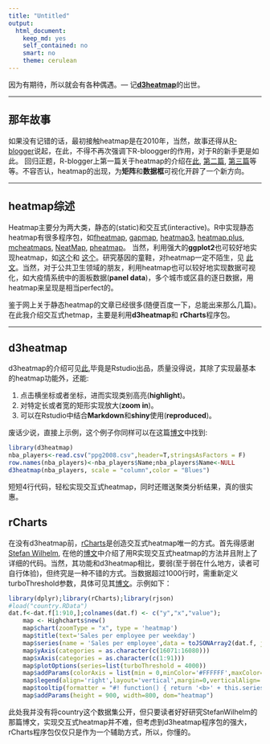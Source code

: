 ```yaml
---
title: "Untitled"
output: 
  html_document: 
    keep_md: yes
    self_contained: no
    smart: no
    theme: cerulean
---
```


因为有期待，所以就会有各种偶遇。--- 记[**d3heatmap**](https://github.com/rstudio/d3heatmap)的出世。

------------------------------------------------

## 那年故事

如果没有记错的话，最初接触heatmap是在2010年，当然，故事还得从[R-blogger](http://www.r-bloggers.com/)说起，在此，不得不再次强调下R-bloogger的作用，对于R的新手更是如此。
回归正题，R-blogger上第一篇关于heatmap的介绍在[此](http://www.r-bloggers.com/how-to-make-a-heat-map-in-r/), [第二篇](http://www.r-bloggers.com/visualizing-likert-items-3/), [第三篇](http://www.r-bloggers.com/revisiting-homicide-rates/)等等。不容否认，heatmap的出现，为**矩阵**和**数据框**可视化开辟了一个新方向。

-------------------------------------------------------------------

## heatmap综述

Heatmap主要分为两大类，静态的(static)和交互式(interactive)。R中实现静态heatmap有很多程序包，如[fheatmap](http://mirrors.ustc.edu.cn/CRAN/web/packages/fheatmap/index.html), [gapmap](http://mirrors.ustc.edu.cn/CRAN/web/packages/gapmap/index.html), [heatmap3](http://mirrors.ustc.edu.cn/CRAN/web/packages/heatmap3/index.html), [heatmap.plus](http://mirrors.ustc.edu.cn/CRAN/web/packages/heatmap.plus/index.html), [mcheatmaps](http://mirrors.ustc.edu.cn/CRAN/web/packages/mcheatmaps/index.html), [NeatMap](http://mirrors.ustc.edu.cn/CRAN/web/packages/NeatMap/index.html), [pheatmap](http://mirrors.ustc.edu.cn/CRAN/web/packages/pheatmap/index.html)。 当然，利用强大的**ggplot2**也可较好地实现heatmap，如[这个](http://blog.sina.com.cn/s/blog_79f2c16f0102uzyy.html)和 [这个](http://www.r-bloggers.com/simplest-possible-heatmap-with-ggplot2/)。研究基因的童鞋，对heatmap一定不陌生，见 [此文](http://blog.sina.com.cn/s/blog_6f139e9f0102v4m1.html)。当然，对于公共卫生领域的朋友，利用heatmap也可以较好地实现数据可视化，如大疫情系统中的面板数据(**panel data**)，多个城市或区县的逐日数据，用heatmap来呈现是相当perfect的。

鉴于网上关于静态heatmap的文章已经很多(随便百度一下，总能出来那么几篇)。在此我介绍交互式hetmap，主要是利用**d3heatmap**和 **rCharts**程序包。

-------------------------------------------------------------------

## **d3heatmap**
d3heatmap的介绍可见[此](https://github.com/rstudio/d3heatmap),毕竟是Rstudio出品，质量没得说，其除了实现最基本的heatmap功能外，还能:

  1. 点击横坐标或者坐标，进而实现类别高亮(**highlight**)。
  2. 对特定长或者宽的矩形实现放大(**zoom in**)。
  3. 可以在Rstudio中结合**Markdown**和**shiny**使用(**reproduced**)。
  
废话少说，直接上示例，这个例子你同样可以在这篇[博文](http://www.r-bloggers.com/d3heatmap-interactive-heat-maps/)中找到:

```r
library(d3heatmap)
nba_players<-read.csv("ppg2008.csv",header=T,stringsAsFactors = F)
row.names(nba_players)<-nba_players$Name;nba_players$Name<-NULL
d3heatmap(nba_players, scale = "column",color = "Blues")
```

短短4行代码，轻松实现交互式heatmap，同时还赠送聚类分析结果，真的很实惠。

##  **rCharts**
在没有d3heatmap前，[rCharts](http://rcharts.io/)是创造交互式heatmap唯一的方式。首先得感谢[Stefan Wilhelm](http://stefan-wilhelm.net/), 在他的[博文](http://stefan-wilhelm.net/interactive-highcharts-heat-maps-in-r-with-rcharts/)中介绍了用R实现交互式heatmap的方法并且附上了详细的代码。当然，其功能和d3heatmap相比，要弱(至于弱在什么地方，读者可自行体验)，但终究是一种不错的方式。当数据超过1000行时，需重新定义turboThreshold参数，具体可见其[博文](http://stefan-wilhelm.net/interactive-highcharts-heat-maps-in-r-with-rcharts/)。示例如下：

```r
library(dplyr);library(rCharts);library(rjson)
#load("country.RData")
dat.f<-dat.f[1:910,];colnames(dat.f) <- c("y","x","value"); 
    map <- Highcharts$new()
    map$chart(zoomType = "x", type = 'heatmap')
    map$title(text='Sales per employee per weekday')
    map$series(name = 'Sales per employee',data = toJSONArray2(dat.f, json=FALSE))
    map$yAxis(categories = as.character(c(16071:16080)))
    map$xAxis(categories = as.character(c(1:91)))
    map$plotOptions(series=list(turboThreshold = 4000))
    map$addParams(colorAxis = list(min = 0,minColor='#FFFFFF',maxColor='#7cb5ec'))
    map$legend(align='right',layout='vertical',margin=0,verticalAlign='top',y=35,symbolHeight=320)
    map$tooltip(formatter = "#! function() { return '<b>' + this.series.xAxis.categories[this.point.x] + '</b> sold <br><b>' + this.point.value + '</b> items on <br><b>' + this.series.yAxis.categories[this.point.y] + '</b>'; } !#")
    map$addParams(height = 900, width=800, dom="heatmap")
```

此处我并没有将country这个数据集公开，但只要读者好好研究StefanWilhelm的那篇博文，实现交互式heatmap并不难，但考虑到d3heatmap程序包的强大，rCharts程序包仅仅只是作为一个辅助方式，所以，你懂的。


